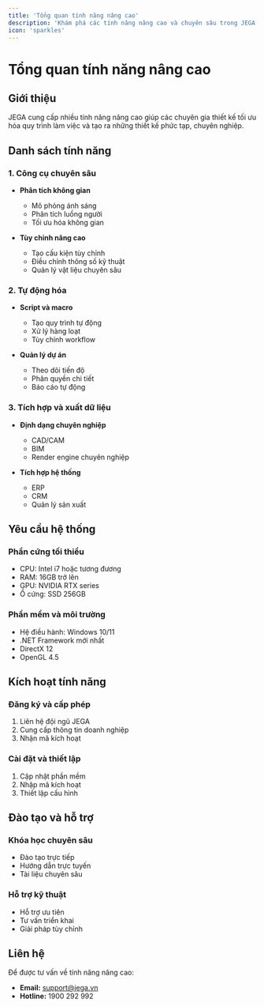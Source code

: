 ```yaml
---
title: 'Tổng quan tính năng nâng cao'
description: 'Khám phá các tính năng nâng cao và chuyên sâu trong JEGA'
icon: 'sparkles'
---
```


# Tổng quan tính năng nâng cao

## Giới thiệu

JEGA cung cấp nhiều tính năng nâng cao giúp các chuyên gia thiết kế tối ưu hóa quy trình làm việc và tạo ra những thiết kế phức tạp, chuyên nghiệp.

## Danh sách tính năng

### 1. Công cụ chuyên sâu
- **Phân tích không gian**
  - Mô phỏng ánh sáng
  - Phân tích luồng người
  - Tối ưu hóa không gian

- **Tùy chỉnh nâng cao**
  - Tạo cấu kiện tùy chỉnh
  - Điều chỉnh thông số kỹ thuật
  - Quản lý vật liệu chuyên sâu

### 2. Tự động hóa
- **Script và macro**
  - Tạo quy trình tự động
  - Xử lý hàng loạt
  - Tùy chỉnh workflow

- **Quản lý dự án**
  - Theo dõi tiến độ
  - Phân quyền chi tiết
  - Báo cáo tự động

### 3. Tích hợp và xuất dữ liệu
- **Định dạng chuyên nghiệp**
  - CAD/CAM
  - BIM
  - Render engine chuyên nghiệp

- **Tích hợp hệ thống**
  - ERP
  - CRM
  - Quản lý sản xuất

## Yêu cầu hệ thống

### Phần cứng tối thiểu
- CPU: Intel i7 hoặc tương đương
- RAM: 16GB trở lên
- GPU: NVIDIA RTX series
- Ổ cứng: SSD 256GB

### Phần mềm và môi trường
- Hệ điều hành: Windows 10/11
- .NET Framework mới nhất
- DirectX 12
- OpenGL 4.5

## Kích hoạt tính năng

### Đăng ký và cấp phép
1. Liên hệ đội ngũ JEGA
2. Cung cấp thông tin doanh nghiệp
3. Nhận mã kích hoạt

### Cài đặt và thiết lập
1. Cập nhật phần mềm
2. Nhập mã kích hoạt
3. Thiết lập cấu hình

## Đào tạo và hỗ trợ

### Khóa học chuyên sâu
- Đào tạo trực tiếp
- Hướng dẫn trực tuyến
- Tài liệu chuyên sâu

### Hỗ trợ kỹ thuật
- Hỗ trợ ưu tiên
- Tư vấn triển khai
- Giải pháp tùy chỉnh

## Liên hệ

Để được tư vấn về tính năng nâng cao:
- **Email:** support@jega.vn
- **Hotline:** 1900 292 992
